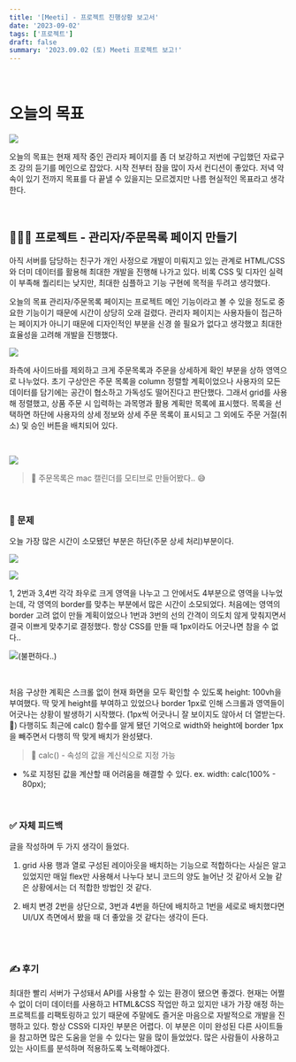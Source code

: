```yaml
---
title: '[Meeti] - 프로젝트 진행상황 보고서'
date: '2023-09-02'
tags: ['프로젝트']
draft: false
summary: '2023.09.02 (토) Meeti 프로젝트 보고!'
---
```


<br/>

# 오늘의 목표
![](https://velog.velcdn.com/images/mintmin0320/post/f7acefb4-a626-4736-893a-0b7e66a297aa/image.png)

오늘의 목표는 현재 제작 중인 관리자 페이지를 좀 더 보강하고 저번에 구입했던 자료구조 강의 듣기를 메인으로 잡았다. 시작 전부터 잠을 많이 자서 컨디션이 좋았다. 저녁 약속이 있기 전까지 목표를 다 끝낼 수 있을지는 모르겠지만 나름 현실적인 목표라고 생각한다.

<br/>

## 👨🏻‍💻 프로젝트 - 관리자/주문목록 페이지 만들기
아직 서버를 담당하는 친구가 개인 사정으로 개발이 미뤄지고 있는 관계로 HTML/CSS와 더미 데이터를 활용해 최대한 개발을 진행해 나가고 있다. 비록 CSS 및 디자인 실력이 부족해 퀄리티는 낮지만, 최대한 심플하고 기능 구현에 목적을 두려고 생각했다.

오늘의 목표 관리자/주문목록 페이지는 프로젝트 메인 기능이라고 볼 수 있을 정도로 중요한 기능이기 때문에 시간이 상당히 오래 걸렸다. 관리자 페이지는 사용자들이 접근하는 페이지가 아니기 때문에 디자인적인 부분을 신경 쓸 필요가 없다고 생각했고 최대한 효율성을 고려해 개발을 진행했다.

![](https://velog.velcdn.com/images/mintmin0320/post/6e2333f7-9015-47a8-a823-9a2420f9ba68/image.png)

좌측에 사이드바를 제외하고 크게 주문목록과 주문을 상세하게 확인 부분을 상하 영역으로 나누었다.
초기 구상안은 주문 목록을 column 정렬할 계획이었으나 사용자의 모든 데이터를 담기에는 공간이 협소하고 가독성도 떨어진다고 판단했다. 그래서 grid를 사용해 정렬했고, 상품 주문 시 입력하는 과목명과 활용 계획만 목록에 표시했다. 목록을 선택하면 하단에 사용자의 상세 정보와 상세 주문 목록이 표시되고 그 외에도 주문 거절(취소) 및 승인 버튼을 배치되어 있다.

<br/>

![](https://velog.velcdn.com/images/mintmin0320/post/a3985767-c52d-4a3d-907c-86519dcde6d2/image.png) 
> 📌 주문목록은 mac 캘린더를 모티브로 만들어봤다.. 😅

<br/>

### 🔎 문제
오늘 가장 많은 시간이 소모됐던 부분은 하단(주문 상세 처리)부분이다. 

![](https://velog.velcdn.com/images/mintmin0320/post/49f4c983-4cd7-464c-bba0-8f48af684e5f/image.png)


![](https://velog.velcdn.com/images/mintmin0320/post/282d1979-f29b-4146-9621-ed0e5adcced6/image.png)

1, 2번과 3,4번 각각 좌우로 크게 영역을 나누고 그 안에서도 4부분으로 영역을 나누었는데, 각 영역의 border를 맞추는 부분에서 많은 시간이 소모되었다.
처음에는 영역의 border 고려 없이 만들 계획이었으나 1번과 3번의 선의 간격이 의도치 않게 맞춰지면서 결국 이쁘게 맞추기로 결정했다. 항상 CSS를 만들 때 1px이라도 어긋나면 참을 수 없다..

![](https://velog.velcdn.com/images/mintmin0320/post/1e203d7b-c56f-428b-97df-e2c074865db3/image.png)(불편하다..)

<br/>

처음 구상한 계획은 스크롤 없이 현재 화면을 모두 확인할 수 있도록 height: 100vh을 부여했다. 딱 맞게 height를 부여하고 있었으나 border 1px로 인해 스크롤과 영역들이 어긋나는 상황이 발생하기 시작했다.
(1px씩 어긋나니 잘 보이지도 않아서 더 열받는다. 🤯)
다행히도 최근에 calc() 함수를 알게 됐던 기억으로 width와 height에 border 1px을 빼주면서 다행히 딱 맞게 배치가 완성됐다.

> 📌 calc() - 속성의 값을 계신식으로 지정 가능
- %로 지정된 값을 계산할 때 어려움을 해결할 수 있다.
ex. width: calc(100% - 80px);

<br/>

### ✅ 자체 피드백
글을 작성하며 두 가지 생각이 들었다.

1. grid 사용
행과 열로 구성된 레이아웃을 배치하는 기능으로 적합하다는 사실은 알고 있었지만 매일 flex만 사용해서 나누다 보니 코드의 양도 늘어난 것 같아서 오늘 같은 상황에서는 더 적합한 방법인 것 같다.

2. 배치 변경
2번을 상단으로, 3번과 4번을 하단에 배치하고 1번을 세로로 배치했다면 UI/UX 측면에서 봤을 때 더 좋았을 것 같다는 생각이 든다.


<br/><br/>

### ✍️ 후기
최대한 빨리 서버가 구성돼서 API를 사용할 수 있는 환경이 됐으면 좋겠다. 현재는 어쩔 수 없이 더미 데이터를 사용하고 HTML&CSS 작업만 하고 있지만 내가 가장 애정 하는 프로젝트를 리팩토링하고 있기 때문에 주말에도 즐거운 마음으로 자발적으로 개발을 진행하고 있다.
항상 CSS와 디자인 부분은 어렵다. 이 부분은 이미 완성된 다른 사이트들을 참고하면 많은 도움을 얻을 수 있다는 말을 많이 들었었다. 많은 사람들이 사용하고 있는 사이트를 분석하며 적용하도록 노력해야겠다.






